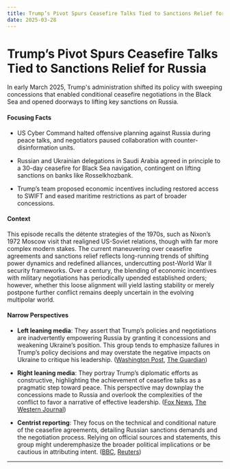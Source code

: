 ```yaml
---
title: Trump’s Pivot Spurs Ceasefire Talks Tied to Sanctions Relief for Russia
date: 2025-03-28
---
```


# Trump’s Pivot Spurs Ceasefire Talks Tied to Sanctions Relief for Russia

In early March 2025, Trump's administration shifted its policy with sweeping concessions that enabled conditional ceasefire negotiations in the Black Sea and opened doorways to lifting key sanctions on Russia.

#### Focusing Facts

- US Cyber Command halted offensive planning against Russia during peace talks, and negotiators paused collaboration with counter-disinformation units.

- Russian and Ukrainian delegations in Saudi Arabia agreed in principle to a 30-day ceasefire for Black Sea navigation, contingent on lifting sanctions on banks like Rosselkhozbank.

- Trump’s team proposed economic incentives including restored access to SWIFT and eased maritime restrictions as part of broader concessions.

#### Context

This episode recalls the détente strategies of the 1970s, such as Nixon’s 1972 Moscow visit that realigned US-Soviet relations, though with far more complex modern stakes. The current maneuvering over ceasefire agreements and sanctions relief reflects long-running trends of shifting power dynamics and redefined alliances, undercutting post-World War II security frameworks. Over a century, the blending of economic incentives with military negotiations has periodically upended established orders; however, whether this loose alignment will yield lasting stability or merely postpone further conflict remains deeply uncertain in the evolving multipolar world.

#### Narrow Perspectives

- **Left leaning media**: They assert that Trump’s policies and negotiations are inadvertently empowering Russia by granting it concessions and weakening Ukraine’s position. This group tends to emphasize failures in Trump’s policy decisions and may overstate the negative impacts on Ukraine to critique his leadership. ([Washington Post](https://www.washingtonpost.com/world/2025/03/26/russia-washington-cyber-yale-policy-changes/), [The Guardian](https://www.theguardian.com/world/2025/mar/25/russia-ukraine-ceasefire-trump))

- **Right leaning media**: They portray Trump’s diplomatic efforts as constructive, highlighting the achievement of ceasefire talks as a pragmatic step toward peace. This perspective may downplay the concessions made to Russia and overlook the complexities of the conflict to favor a narrative of effective leadership. ([Fox News](https://www.foxnews.com/world/russia-ukraine-agree-black-sea-ceasefire-following-us-talks), [The Western Journal](https://www.westernjournal.com/ukraine-russia-reach-major-agreement-meetings-trump-administration/))

- **Centrist reporting**: They focus on the technical and conditional nature of the ceasefire agreements, detailing Russian sanctions demands and the negotiation process. Relying on official sources and statements, this group might underemphasize the broader political implications or be cautious in attributing intent. ([BBC](https://www.bbc.com/news/articles/c5y2nvezdnwo), [Reuters](https://www.reuters.com/world/europe/russia-us-are-studying-outcome-talks-ukraine-riyadh-kremlin-says-2025-03-25/))

---
